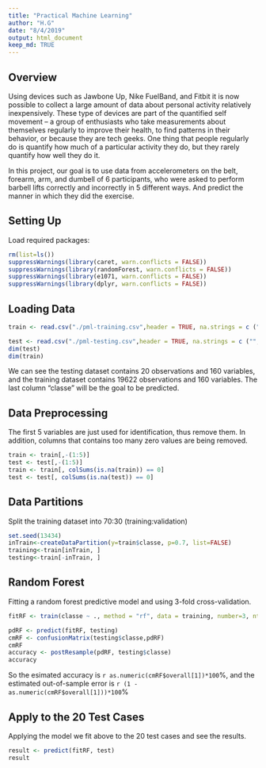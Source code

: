 ---
title: "Practical Machine Learning"
author: "H.G"
date: "8/4/2019"
output: html_document
keep_md: TRUE
---

## Overview
Using devices such as Jawbone Up, Nike FuelBand, and Fitbit it is now possible to collect a large amount of data about personal activity relatively inexpensively. These type of devices are part of the quantified self movement – a group of enthusiasts who take measurements about themselves regularly to improve their health, to find patterns in their behavior, or because they are tech geeks. One thing that people regularly do is quantify how much of a particular activity they do, but they rarely quantify how well they do it. 

In this project, our goal is to use data from accelerometers on the belt, forearm, arm, and dumbell of 6 participants, who were asked to perform barbell lifts correctly and incorrectly in 5 different ways. And predict the manner in which they did the exercise.

## Setting Up
Load required packages:
```{r}
rm(list=ls())
suppressWarnings(library(caret, warn.conflicts = FALSE))
suppressWarnings(library(randomForest, warn.conflicts = FALSE))
suppressWarnings(library(e1071, warn.conflicts = FALSE))
suppressWarnings(library(dplyr, warn.conflicts = FALSE))
```

## Loading Data
```{r}
train <- read.csv("./pml-training.csv",header = TRUE, na.strings = c ("","NA"))

test <- read.csv("./pml-testing.csv",header = TRUE, na.strings = c ("","NA"))
dim(test)
dim(train)
```


We can see the testing dataset contains 20 observations and 160 variables, and the training dataset contains 19622 observations and 160 variables. The last column "classe" will be the goal to be predicted.

## Data Preprocessing
The first 5 variables are just used for identification, thus remove them. In addition, columns that contains too many zero values are being removed.
```{r}
train <- train[,-(1:5)]
test <- test[,-(1:5)]
train <- train[, colSums(is.na(train)) == 0] 
test <- test[, colSums(is.na(test)) == 0] 
```

## Data Partitions
Split the training dataset into 70:30 (training:validation)
```{r}
set.seed(13434)
inTrain<-createDataPartition(y=train$classe, p=0.7, list=FALSE)
training<-train[inTrain, ]
testing<-train[-inTrain, ]
```
## Random Forest
Fitting a random forest predictive model and using 3-fold cross-validation.
```{r}
fitRF <- train(classe ~ ., method = "rf", data = training, number=3, ntree=200)
```
```{r}
pdRF <- predict(fitRF, testing)
cmRF <- confusionMatrix(testing$classe,pdRF)
cmRF
accuracy <- postResample(pdRF, testing$classe)
accuracy
```
So the esimated accuracy is `r as.numeric(cmRF$overall[1])*100`%, and the estimated out-of-sample error is `r (1 - as.numeric(cmRF$overall[1]))*100`%

## Apply to the 20 Test Cases
Applying the model we fit above to the 20 test cases and see the results.
```{r}
result <- predict(fitRF, test)
result
```
















